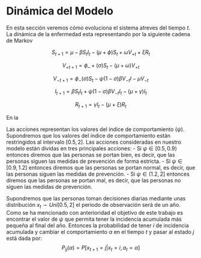 # Dinámica del Modelo

En esta sección veremos cómo evoluciona el sistema atreves del tiempo $t$. La dinámica de la enfermedad esta representando por la siguiente cadena de Markov

$$S_{t+1}= \mu -\beta S_{t}I_{t}- (\mu + \phi)S_{t}+\omega V_{+t}+\xi R_{t} $$

$$V_{+t+1}= \phi\_{+}(\sigma)S_{t}-(\mu+\omega) V_{+t}$$

$$V_{-t+1}=\phi_{-}(\sigma)S_{t}- \psi(1-\sigma) \beta V_{-t} I-\mu V_{-t}$$

$$I_{t+1}= \beta S_{t}I_{t}+\psi(1-\sigma) \beta V_{-t} I_{t} -(\mu+ \gamma)I_{t}$$

$$ R_{t+1}=\gamma I_{t}-(\mu +\xi) R_{t}$$

En la

Las acciones representan los valores del índice de comportamiento $(\psi)$. Supondremos que los valores del índice de comportamiento están restringidos al intervalo $[0.5,2]$. Las acciones consideradas en nuestro modelo están dividas en tres principales acciones: - Si $\psi\in [0.5,0.9)$ entonces diremos que las personas se portan bien, es decir, que las personas siguen las medidas de prevención de forma estricta. - Si $\psi\in [0.9,1.2]$ entonces diremos que las personas se portan normal, es decir, que las personas siguen las medidas de prevención. - Si $\psi\in (1.2,2]$ entonces diremos que las personas se portan mal, es decir, que las personas no siguen las medidas de prevención.

Supondremos que las personas toman decisiones diarias mediante unas distribución $x_{t} \backsim Uni[0.5,2]$ el periodo de observación será de un año. Como se ha mencionado con anterioridad el objetivo de este trabajo es encontrar el valor de $\psi$ que permita tener la incidencia acumulada más pequeña al final del año. Entonces la probabilidad de tener $i$ de incidencia acumulada y cambiar el comportamiento $\alpha$ en el tiempo $t$ y pasar al estado $j$ está dada por: $$P_{ij}(\alpha)=P[x_{t+1}=j|x_{t}=i,a_{t}=\alpha]$$

